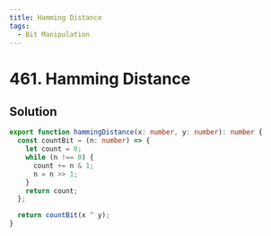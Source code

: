 ```yaml
---
title: Hamming Distance
tags:
  - Bit Manipulation
---
```


# 461. Hamming Distance

<Badges>
  <LevelBadge level="easy" />
  <TopicBadge name="Bit Manipulation" slug="bit-manipulation" />
</Badges>

## Solution

```typescript filename="solution.ts" copy
export function hammingDistance(x: number, y: number): number {
  const countBit = (n: number) => {
    let count = 0;
    while (n !== 0) {
      count += n & 1;
      n = n >> 1;
    }
    return count;
  };

  return countBit(x ^ y);
}
```

<ProblemLink
  codingSite="leetcode"
  href="https://leetcode.com/problems/hamming-distance"
  title="Hamming Distance"
/>
